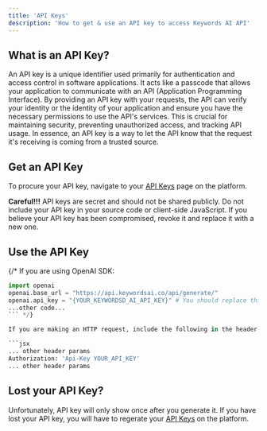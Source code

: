 ```yaml
---
title: 'API Keys'
description: 'How to get & use an API key to access Keywords AI API'
---
```


## What is an API Key?

An API key is a unique identifier used primarily for authentication and access control in software applications. It acts like a passcode that allows your application to communicate with an API (Application Programming Interface). By providing an API key with your requests, the API can verify your identity or the identity of your application and ensure you have the necessary permissions to use the API's services. This is crucial for maintaining security, preventing unauthorized access, and tracking API usage. In essence, an API key is a way to let the API know that the request it's receiving is coming from a trusted source.

## Get an API Key

To procure your API key, navigate to your [API Keys](https://platform.keywordsai.co/platform/api/api-keys) page on the platform.


**Careful!!!** API keys are secret and should not be shared publicly. Do not include your API key in your source code or client-side JavaScript. If you believe your API key has been compromised, revoke it and replace it with a new one.

## Use the API Key

{/* If you are using OpenAI SDK:

```python
import openai
openai.base_url = "https://api.keywordsai.co/api/generate/"
openai.api_key = "{YOUR_KEYWORDSD_AI_API_KEY}" # You should replace this with your actual key
...other code...
``` */}

If you are making an HTTP request, include the following in the header

```jsx
... other header params
Authorization: 'Api-Key YOUR_API_KEY'
... other header params
```

## Lost your API Key?

Unfortunately, API key will only show once after you generate it. If you have lost your API key, you will have to regerate your [API Keys](https://platform.keywordsai.co/platform/api/api-keys) on the platform.